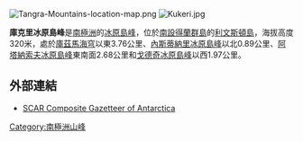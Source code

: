 {{no footnotes|time=2013-10-29T03:58:56+00:00}}
[[Image:Tangra-Mountains-location-map.png|thumb]]
[[Image:Kukeri.jpg|thumb]]

'''庫克里冰原島峰'''是[[南極洲|南極洲]]的[[冰原島峰|冰原島峰]]，位於[[南設得蘭群島|南設得蘭群島]]的[[利文斯頓島|利文斯頓島]]，海拔高度320米，處於[[庫茲馬海穹|庫茲馬海穹]]以東3.76公里、[[內斯蒂納里冰原島峰|內斯蒂納里冰原島峰]]以北0.89公里、[[阿塔納索夫冰原島峰|阿塔納索夫冰原島峰]]東南面2.68公里和[[戈德奇冰原島峰|戈德奇冰原島峰]]以西1.97公里。

==外部連結==
* [http://data.aad.gov.au/aadc/gaz/scar/ SCAR Composite Gazetteer of Antarctica] {{WebCite|url=https://www.webcitation.org/5ug2CfC7m?url=http://data.aad.gov.au/aadc/gaz/scar/ |date=20101202140255 |dateformat=iso }}

{{Antarctica-geo-stub}}
[[Category:南極洲山峰|Category:南極洲山峰]]